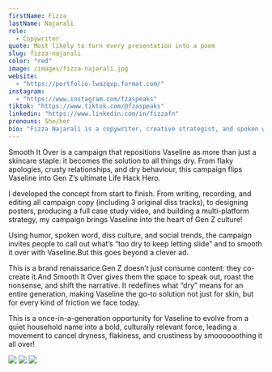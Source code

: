 ```yaml
---
firstName: Fizza
lastName: Najarali
role:
  - Copywriter
quote: Most likely to turn every presentation into a poem
slug: fizza-najarali
color: "red"
image: /images/fizza-najarali.jpg
website:
  - "https://portfolio-lwazqvp.format.com/"
instagram:
  - "https://www.instagram.com/fzaspeaks"
tiktok: "https://www.tiktok.com/@fzaspeaks"
linkedin: "https://www.linkedin.com/in/fizzafn"
pronouns: She/her
bio: "Fizza Najarali is a copywriter, creative strategist, and spoken word artist who brings high-energy storytelling to every campaign. She invented Boost B12, the world’s first herbal energy inhaler, and has collaborated with brands like Mixed Chicks to turn bold ideas into meaningful content. Her Vaseline diss-track campaign reimagined the brand as Gen Z’s solution to all things dry: skin, humour, and behaviour. With a voice made for the mic and a mind built for strategy, Fizza blends culture, creativity, and charisma into every brief!"
---
```



Smooth It Over is a campaign that repositions Vaseline as more than just a skincare staple: it becomes the solution to all things dry. From flaky apologies, crusty relationships, and dry behaviour, this campaign flips Vaseline into Gen Z’s ultimate Life Hack Hero.

I developed the concept from start to finish. From writing, recording, and editing all campaign copy (including 3 original diss tracks), to designing posters, producing a full case study video, and building a multi-platform strategy, my campaign brings Vaseline into the heart of Gen Z culture!

Using humor, spoken word, diss culture, and social trends, the campaign invites people to call out what’s “too dry to keep letting slide” and to smooth it over with Vaseline.But this goes beyond a clever ad.

This is a brand renaissance.Gen Z doesn’t just consume content: they co-create it.And Smooth It Over gives them the space to speak out, roast the nonsense, and shift the narrative. It redefines what “dry” means for an entire generation, making Vaseline the go-to solution not just for skin, but for every kind of friction we face today.

This is a once-in-a-generation opportunity for Vaseline to evolve from a quiet household name into a bold, culturally relevant force, leading a movement to cancel dryness, flakiness, and crustiness by smoooooothing it all over!

![](/media/fizza-najarali/1.webp)
![](/media/fizza-najarali/2.webp)
![](/media/fizza-najarali/3.webp)

<YoutubeEmbed id="Y-idu31uOzg" />
<YoutubeEmbed id="jU_rXN3zal4" />
<YoutubeEmbed id="XiNBpyJyLH4" />
<YoutubeEmbed id="_pVYDhl2sC8" />

<YoutubeEmbed id="zB-DKSFBBMI" />
<YoutubeEmbed id="TPvX9gRNL8w" />
